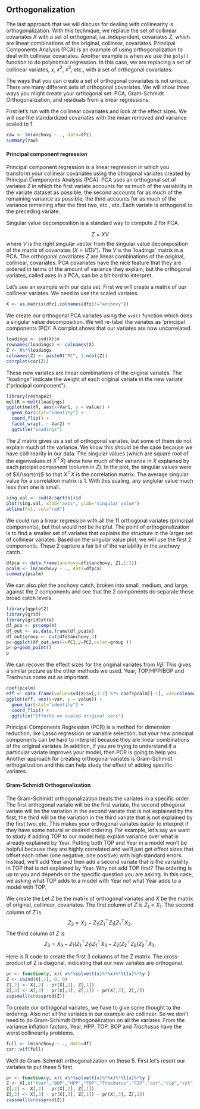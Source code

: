 ## Orthogonalization {#MREGORTHO}

<!--
if(file.exists("Fish-Forecast.Rmd")) file.remove("Fish-Forecast.Rmd")
bookdown::preview_chapter("Forecasting-6-2-Covariates-MSEG.Rmd")
-->

The last approach that we will discuss for dealing with collinearity is orthogonalization. With this technique, we replace the set of collinear covariates $X$  with a set of orthogonal, i.e. independent, covariates $Z$, which are linear combinations of the original, collinear, covariates. Principal Components Analysis (PCA) is an example of using orthogonalization to deal with collinear covariates. Another example is when we use the `poly()` function to do polynomial regression. In this case, we are replacing a set of collinear variates,  $x$, $x^2$, $x^3$, etc., with a set of orthogonal covariates. 

The ways that you can create a set of orthogonal covariates is not unique. There are many different sets of orthogonal covariates. We will show three ways you might create your orthogonal set: PCA, Gram-Schmidt Orthogonalization, and residuals from a linear regressions.

First let's run with the collinear covariates and look at the effect sizes. We will use the standardized covariates with the mean removed and variance scaled to 1. 

```r
raw <- lm(anchovy ~ ., data=dfz)
summary(raw)
```

#### Principal component regression

Principal component regression is a linear regression in which you transform your collinear covariates using the othogonal variates created by Principal Components Analysis (PCA). PCA uses an orthogonal set of variates $Z$ in which the first variate accounts for as much of the variability in the variate dataset as possible, the second accounts for as much of the remaining variance as possible, the third accounts for as much of the variance remaining after the first two, etc., etc. Each variate is orthogonal to the preceding variate. 

Singular value decomposition is a standard way to compute $Z$ for PCA.


$$Z = XV$$
where $V$ is the right singular vector from the singular value decomposition of the matrix of covariates ($X=UDV'$).  The $V$ is the 'loadings' matrix in a PCA. The orthogonal covariates $Z$ are linear combinations of the original, collinear, covariates. PCA covariates have the nice feature that they are ordered in terms of the amount of variance they explain, but the orthogonal variates, called axes in a PCA, can be a bit hard to interpret.

Let's see an example with our data set. First we will create a matrix of our collinear variates.  We need to use the scaled variates.

```r
X <- as.matrix(dfz[,colnames(dfz)!="anchovy"])
```

We create our orthogonal PCA variates using the `svd()` function which does a singular value decomposition. We will re-label the variates as 'principal components (PC)'. A corrplot shows that our variates are now uncorrelated.

```r
loadings <- svd(X)$v
rownames(loadings) <- colnames(X)
Z <- X%*%loadings
colnames(Z) <- paste0("PC", 1:ncol(Z))
corrplot(cor(Z))
```
These new variates are linear combinations of the original variates.  The "loadings" indicate the weight of each original variate in the new variate ("principal component").

```r
library(reshape2)
meltR = melt(loadings)
ggplot(meltR, aes(x=Var1, y = value)) + 
  geom_bar(stat="identity") + 
  coord_flip() + 
  facet_wrap(. ~ Var2) +
  ggtitle("Loadings")
```

The $Z$ matrix gives us a set of orthogonal variates, but some of them do not explain much of the variance. We know this should be the case because we have collinearity in our data. The singular values (which are square root of the eigenvalues of $X^\top X$) show how much of the variance in $X$ explained by each pricipal component (column in $Z$). In the plot, the singular values were of $X/\sqrt{n}$ so that $X^\top X$ is the correlation matrix.  The average singular value for a correlation matrix is 1.  With this scaling, any singlular value much less than one is small.

```r
sing.val <- svd(X/sqrt(n))$d
plot(sing.val, xlab="axis", ylab="singular value")
abline(h=1, col="red")
```

We could run a linear regression with all the 11 orthogonal variates (principal components), but that would not be helpful. The point of orthogonalization is to find a smaller set of variates that explains the structure in the larger set of collinear variates. Based on the singular value plot, we will use the first 2 components. These 2 capture a fair bit of the variability in the anchovy catch.

```r
dfpca <- data.frame(anchovy=dfz$anchovy, Z[,1:2])
pcalm <- lm(anchovy ~ ., data=dfpca)
summary(pcalm)
```

We can also plot the anchovy catch, broken into small, medium, and large, against the 2 components and see that the 2 components do separate these broad catch levels.

```r
library(ggplot2)
library(grid)
library(gridExtra)
df_pca <- prcomp(X)
df_out <- as.data.frame(df_pca$x)
df_out$group <- cut(dfz$anchovy,3)
p<-ggplot(df_out,aes(x=PC1,y=PC2,color=group ))
p<-p+geom_point()
p
```

We can recover the effect sizes for the original variates from $V\tilde{\beta}$. This gives a similar picture as the other methods we used. Year, TOP/HPP/BOP and Trachurus come out as important.

```r
coef(pcalm)
eff <- data.frame(value=svd(X)$v[,1:2] %*% coef(pcalm)[-1], var=colnames(X))
ggplot(eff, aes(x=var, y = value)) + 
  geom_bar(stat="identity") + 
  coord_flip() +
  ggtitle("Effects on scaled original vars")
```


Principal Components Regression (PCR) is a method for dimension reduction, like Lasso regression or variable selection, but your new principal components can be hard to interpret because they are linear combinations of the original variates. In addition, if you are trying to understand if a particular variate improves your model, then PCR is going to help you. Another approach for creating orthogonal variates is Gram-Schmidt orthogalization and this can help study the effect of adding specific variates.

#### Gram-Schmidt Orthogonalization

The Gram-Schmidt orthogonalization treats the variates in a specific order. The first orthogonal variate will be the first variate, the second othogonal variate will be the variation in the second variate that is not explained by the first, the third will be the variation in the third variate that is not explained by the first two, etc. This makes your orthogonal variates easier to interpret if they have some natural or desired ordering. For example, let's say we want to study if adding TOP to our model help explain variance over what is already explained by Year. Putting both TOP and Year in a model won't be helpful because they are highly correlated and we'll just get effect sizes that offset each other (one negative, one positive) with high standard errors.  Instead, we'll add Year and then add a second variate that is the variability in TOP that is not explained by Year. Why not add TOP first? The ordering is up to you and depends on the specific question you are asking.  In this case, we asking what TOP adds to a model with Year not what Year adds to a model with TOP.

We create the 
Let $Z$ be the matrix of orthogonal variates and $X$ be the matrix of original, collinear, covariates. The first column of $Z$ is $Z_1 = X_1$.
The second column of $Z$ is 
$$Z_2 = X_2 - Z_1(Z_1^\top Z_1)Z_1^\top X_2.$$
The third column of $Z$ is 
$$Z_3 = X_3 - Z_1(Z_1^\top Z_1)Z_1^\top X_3 - Z_2(Z_2^\top Z_2)Z_2^\top X_3.$$

Here is R code to create the first 3 columns of the Z matrix. The cross-product of Z is diagonal, indicating that our new variates are orthogonal.

```r
pr <- function(y, x){ x%*%solve(t(x)%*%x)%*%t(x)%*%y }
Z <- cbind(X[,1], 0, 0)
Z[,2] <- X[,2] - pr(X[,2], Z[,1])
Z[,3] <- X[,3] - pr(X[,3], Z[,1]) - pr(X[,3], Z[,2]) 
zapsmall(crossprod(Z))
```

To create our orthogonal variates, we have to give some thought to the ordering. Also not all the variates in our example are collinear. So we don't need to do Gram-Schimdt Orthogonalization on all the variates.  From the variance inflation factors, Year, HPP, TOP, BOP and *Trachusus* have the worst collinearity problems.

```r
full <- lm(anchovy ~ ., data=df)
car::vif(full)
```

We'll do Gram-Schmidt orthogonalization on these 5. First let's resort our variates to put these 5 first.

```r
pr <- function(y, x){ x%*%solve(t(x)%*%x)%*%t(x)%*%y }
Z <- X[,c("Year","BOP","HPP","TOP","Trachurus","FIP","air","slp","sst","vwnd","wspd3")]
Z[,2] <- X[,2] - pr(X[,2], Z[,1])
Z[,3] <- X[,3] - pr(X[,3], Z[,1]) - pr(X[,3], Z[,2]) 
zapsmall(crossprod(Z))
```


